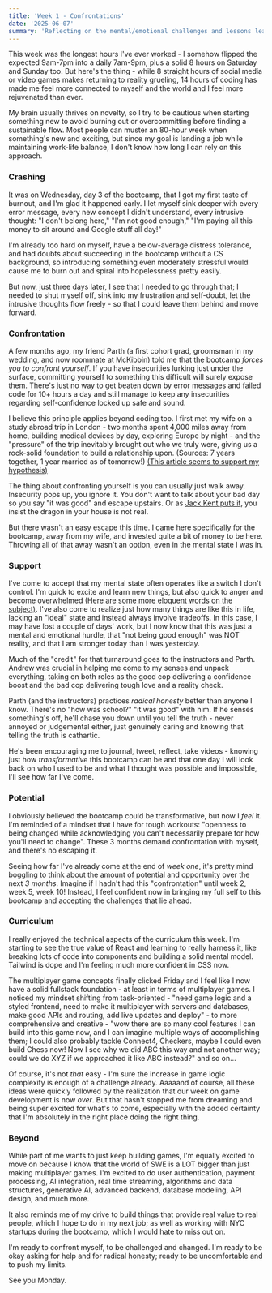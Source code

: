 ```yaml
---
title: 'Week 1 - Confrontations'
date: '2025-06-07'
summary: 'Reflecting on the mental/emotional challenges and lessons learned from my first week at Fractal's Bootcamp in NYC'
---
```


This week was the longest hours I've ever worked - I somehow flipped the expected 9am-7pm into a daily 7am-9pm, plus a solid 8 hours on Saturday and Sunday too. But here's the thing - while 8 straight hours of social media or video games makes returning to reality grueling, 14 hours of coding has made me feel more connected to myself and the world and I feel more rejuvenated than ever.

My brain usually thrives on novelty, so I try to be cautious when starting something new to avoid burning out or overcommitting before finding a sustainable flow. Most people can muster an 80-hour week when something's new and exciting, but since my goal is landing a job while maintaining work-life balance, I don't know how long I can rely on this approach.

### Crashing

It was on Wednesday, day 3 of the bootcamp, that I got my first taste of burnout, and I'm glad it happened early. I let myself sink deeper with every error message, every new concept I didn't understand, every intrusive thought: "I don't belong here," "I'm not good enough," "I'm paying all this money to sit around and Google stuff all day!"

I'm already too hard on myself, have a below-average distress tolerance, and had doubts about succeeding in the bootcamp without a CS background, so introducing something even moderately stressful would cause me to burn out and spiral into hopelessness pretty easily. 

But now, just three days later, I see that I needed to go through that; I needed to shut myself off, sink into my frustration and self-doubt, let the intrusive thoughts flow freely - so that I could leave them behind and move forward. 

### Confrontation

A few months ago, my friend Parth (a first cohort grad, groomsman in my wedding, and now roommate at McKibbin) told me that the bootcamp *forces you to confront yourself*. If you have insecurities lurking just under the surface, committing yourself to something this difficult will surely expose them. There's just no way to get beaten down by error messages and failed code for 10+ hours a day and still manage to keep any insecurities regarding self-confidence locked up safe and sound. 

I believe this principle applies beyond coding too. I first met my wife on a study abroad trip in London - two months spent 4,000 miles away from home, building medical devices by day, exploring Europe by night - and the "pressure" of the trip inevitably brought out who we truly were, giving us a rock-solid foundation to build a relationship upon. (Sources: 7 years together, 1 year married as of tomorrow!) [(This article seems to support my hypothesis)](https://www.psychologytoday.com/us/blog/happy-trails/201411/if-you-really-want-to-get-to-know-a-person)

The thing about confronting yourself is you can usually just walk away. Insecurity pops up, you ignore it. You don't want to talk about your bad day so you say "it was good" and escape upstairs. Or as [Jack Kent puts it](https://www.goodreads.com/quotes/10070625-there-is-a-story-for-children-there-s-no-such-thing), you insist the dragon in your house is not real.

But there wasn't an easy escape this time. I came here specifically for the bootcamp, away from my wife, and invested quite a bit of money to be here. Throwing all of that away wasn't an option, even in the mental state I was in. 

### Support

I've come to accept that my mental state often operates like a switch I don't control. I'm quick to excite and learn new things, but also quick to anger and become overwhelmed [(Here are some more eloquent words on the subject)](https://portfolio-starter-kit-two-beta.vercel.app/blog/work). I've also come to realize just how many things are like this in life, lacking an "ideal" state and instead always involve tradeoffs. In this case, I may have lost a couple of days' work, but I now know that this was just a mental and emotional hurdle, that "not being good enough" was NOT reality, and that I am stronger today than I was yesterday. 

Much of the "credit" for that turnaround goes to the instructors and Parth. Andrew was crucial in helping me come to my senses and unpack everything, taking on both roles as the good cop delivering a confidence boost and the bad cop delivering tough love and a reality check.

Parth (and the instructors) practices *radical honesty* better than anyone I know. There's no "how was school?" "it was good" with him. If he senses something's off, he'll chase you down until you tell the truth - never annoyed or judgemental either, just genuinely caring and knowing that telling the truth is cathartic. 

He's been encouraging me to journal, tweet, reflect, take videos - knowing just how *transformative* this bootcamp can be and that one day I will look back on who I used to be and what I thought was possible and impossible, I'll see how far I've come. 

### Potential

I obviously believed the bootcamp could be transformative, but now I *feel* it. I'm reminded of a mindset that I have for tough workouts: "openness to being changed while acknowledging you can't necessarily prepare for how you'll need to change". These 3 months demand confrontation with myself, and there's no escaping it.

Seeing how far I've already come at the end of *week one*, it's pretty mind boggling to think about the amount of potential and opportunity over the next *3 months*. Imagine if I hadn't had this "confrontation" until week 2, week 5, week 10! Instead, I feel confident now in bringing my full self to this bootcamp and accepting the challenges that lie ahead.

### Curriculum

I really enjoyed the technical aspects of the curriculum this week. I'm starting to see the true value of React and learning to really harness it, like breaking lots of code into components and building a solid mental model. Tailwind is dope and I'm feeling much more confident in CSS now. 

The multiplayer game concepts finally clicked Friday and I feel like I now have a solid fullstack foundation - at least in terms of multiplayer games. I noticed my mindset shifting from task-oriented - "need game logic and a styled frontend, need to make it multiplayer with servers and databases, make good APIs and routing, add live updates and deploy" - to more comprehensive and creative - "wow there are so many cool features I can build into this game now, and I can imagine multiple ways of accomplishing them; I could also probably tackle Connect4, Checkers, maybe I could even build Chess now! Now I see why we did ABC this way and not another way; could we do XYZ if we approached it like ABC instead?" and so on...

Of course, it's not *that* easy - I'm sure the increase in game logic complexity is enough of a challenge already. Aaaaand of course, all these ideas were quickly followed by the realization that our week on game development is now *over*. But that hasn't stopped me from dreaming and being super excited for what's to come, especially with the added certainty that I'm absolutely in the right place doing the right thing. 

### Beyond

While part of me wants to just keep building games, I'm equally excited to move on because I know that the world of SWE is a LOT bigger than just making multiplayer games. I'm excited to do user authentication, payment processing, AI integration, real time streaming, algorithms and data structures, generative AI, advanced backend, database modeling, API design, and much more. 

It also reminds me of my drive to build things that provide real value to real people, which I hope to do in my next job; as well as working with NYC startups during the bootcamp, which I would hate to miss out on. 

I'm ready to confront myself, to be challenged and changed. I'm ready to be okay asking for help and for radical honesty; ready to be uncomfortable and to push my limits.

See you Monday.